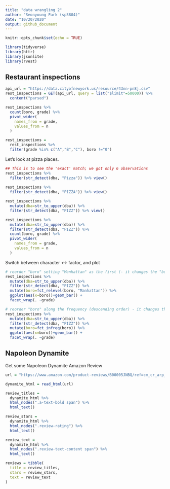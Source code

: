 ```yaml
---
title: "data wrangling 2"
author: "Seonyoung Park (sp3804)"
date: "10/20/2020"
output: github_document
---
```


```r
knitr::opts_chunk$set(echo = TRUE)
```

```r
library(tidyverse)
library(httr)
library(jsonlite)
library(rvest)

````
## Restaurant inspections
```r
api_url = "https://data.cityofnewyork.us/resource/43nn-pn8j.csv"
rest_inspections = GET(api_url, query = list("$limit"=50000)) %>%
  content("parsed")

```

```r
rest_inspections %>%
  count(boro, grade) %>%
  pivot_wider(
    names_from = grade,
    values_from = n
  )

```

```r
rest_inspections = 
  rest_inspections %>%
  filter(grade %in% c("A","B","C"), boro !="0")

```

Let's look at pizza places.
```r
## This is to see the 'exact' match; we got only 6 observations 
rest_inspections %>%
  filter(str_detect(dba, "Pizza")) %>% view()
  
rest_inspections %>%
  filter(str_detect(dba, "PIZZA")) %>% view()

rest_inspections %>%
  mutate(dba=str_to_upper(dba)) %>%
  filter(str_detect(dba, "PIZZ")) %>% view()
```

```r
rest_inspections %>%
  mutate(dba=str_to_upper(dba)) %>%
  filter(str_detect(dba, "PIZZ")) %>% 
  count(boro, grade) %>%
  pivot_wider(
    names_from = grade,
    values_from = n
  )
```

Switch between character <-> factor, and plot
```r
# reorder "boro" setting "Manhattan" as the first (- it changes the "boro" as factor), and plot
rest_inspections %>%
  mutate(dba=str_to_upper(dba)) %>%
  filter(str_detect(dba, "PIZZ")) %>%
  mutate(boro=fct_relevel(boro, "Manhattan")) %>%
  ggplot(aes(x=boro))+geom_bar() +
  facet_wrap(. ~grade)

# reorder "boro" along the frequency (descending order) - it changes the "boro" as factor
rest_inspections %>%
  mutate(dba=str_to_upper(dba)) %>%
  filter(str_detect(dba, "PIZZ")) %>%
  mutate(boro=fct_infreq(boro)) %>%
  ggplot(aes(x=boro))+geom_bar() +
  facet_wrap(. ~grade)
```

## Napoleon Dynamite

Get some Napoleon Dynamite Amazon Review
```r
url = "https://www.amazon.com/product-reviews/B00005JNBQ/ref=cm_cr_arp_d_viewopt_rvwer?ie=UTF8&reviewerType=avp_only_reviews&sortBy=recent&pageNumber=1"

dynamite_html = read_html(url)

review_titles = 
  dynamite_html %>%
  html_nodes(".a-text-bold span") %>%
  html_text()

review_stars = 
  dynamite_html %>%
  html_nodes(".review-rating") %>%
  html_text()

review_text = 
  dynamite_html %>%
  html_nodes(".review-text-content span") %>%
  html_text()

reviews = tibble(
  title = review_titles,
  stars = review_stars,
  text = review_text
)



```




